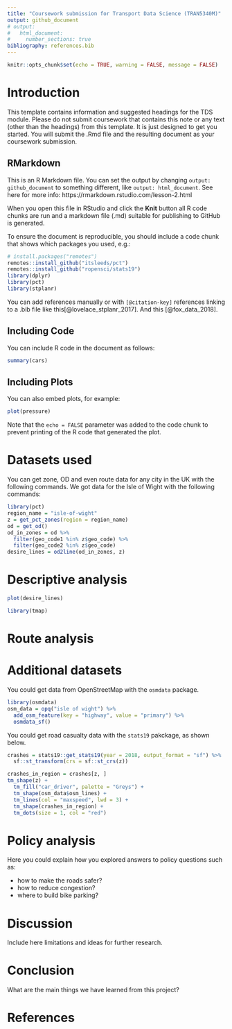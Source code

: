 ```yaml
---
title: "Coursework submission for Transport Data Science (TRAN5340M)"
output: github_document
# output:
#   html_document:
#     number_sections: true
bibliography: references.bib
---
```


```r
knitr::opts_chunk$set(echo = TRUE, warning = FALSE, message = FALSE)
```

# Introduction

This template contains information and suggested headings for the TDS module.
Please do not submit coursework that contains this note or any text (other than the headings) from this template.
It is just designed to get you started. You will submit the .Rmd file and the resulting document as your coursework submission.

## RMarkdown

This is an R Markdown file.
You can set the output by changing `output: github_document` to something different, like `output: html_document`.
See here for more info: https://rmarkdown.rstudio.com/lesson-2.html


When you open this file in RStudio and click the **Knit** button all R code chunks are run and a markdown file (.md) suitable for publishing to GitHub is generated.

To ensure the document is reproducible, you should include a code chunk that shows which packages you used, e.g.:

```r
# install.packages("remotes")
remotes::install_github("itsleeds/pct")
remotes::install_github("ropensci/stats19")
library(dplyr)
library(pct)
library(stplanr)
```

You can add references manually or with `[@citation-key]` references linking to a .bib file like this[@lovelace_stplanr_2017].
And this [@fox_data_2018].


## Including Code

You can include R code in the document as follows:

```r
summary(cars)
```

## Including Plots

You can also embed plots, for example:

```r
plot(pressure)
```

Note that the `echo = FALSE` parameter was added to the code chunk to prevent printing of the R code that generated the plot.

# Datasets used

You can get zone, OD and even route data for any city in the UK with the following commands.
We got data for the Isle of Wight with the following commands:

```r
library(pct)
region_name = "isle-of-wight"
z = get_pct_zones(region = region_name)
od = get_od()
od_in_zones = od %>% 
  filter(geo_code1 %in% z$geo_code) %>% 
  filter(geo_code2 %in% z$geo_code) 
desire_lines = od2line(od_in_zones, z)
```

# Descriptive analysis

```r
plot(desire_lines)
```

```r
library(tmap)
```


# Route analysis

# Additional datasets

You could get data from OpenStreetMap with the `osmdata` package.

```r
library(osmdata)
osm_data = opq("isle of wight") %>% 
  add_osm_feature(key = "highway", value = "primary") %>% 
  osmdata_sf()
```


You could get road casualty data with the `stats19` pakckage, as shown below.

```r
crashes = stats19::get_stats19(year = 2018, output_format = "sf") %>% 
  sf::st_transform(crs = sf::st_crs(z))

crashes_in_region = crashes[z, ]
tm_shape(z) +
  tm_fill("car_driver", palette = "Greys") +
  tm_shape(osm_data$osm_lines) +
  tm_lines(col = "maxspeed", lwd = 3) +
  tm_shape(crashes_in_region) +
  tm_dots(size = 1, col = "red")
```


# Policy analysis

Here you could explain how you explored answers to policy questions such as:

- how to make the roads safer?
- how to reduce congestion?
- where to build bike parking?

# Discussion

Include here limitations and ideas for further research.

# Conclusion

What are the main things we have learned from this project?

# References

